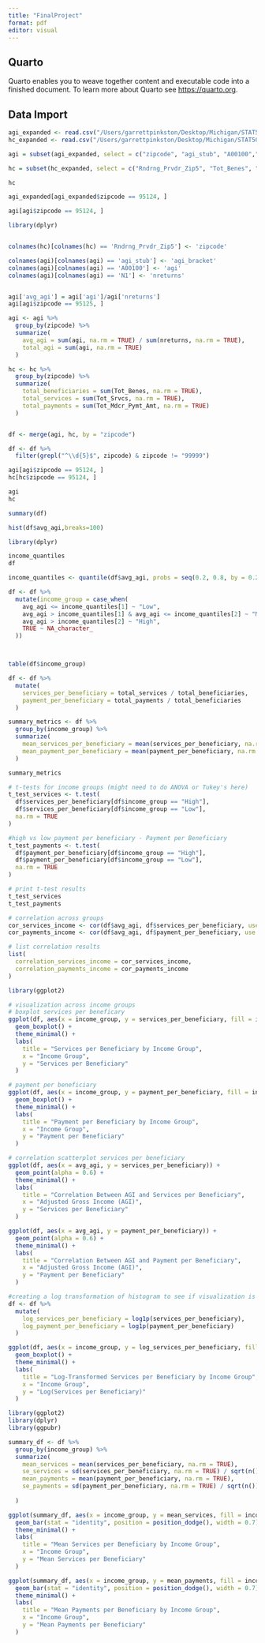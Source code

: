 ```yaml
---
title: "FinalProject"
format: pdf
editor: visual
---
```


## Quarto

Quarto enables you to weave together content and executable code into a finished document. To learn more about Quarto see <https://quarto.org>.

## Data Import

```r
agi_expanded <- read.csv("/Users/garrettpinkston/Desktop/Michigan/STAT506/Final/Data/20zpallagi (1).csv")
hc_expanded <- read.csv("/Users/garrettpinkston/Desktop/Michigan/STAT506/Final/Data/MUP_PHY_R24_P07_V10_D22_Prov.csv")

```




```r
agi = subset(agi_expanded, select = c("zipcode", "agi_stub", "A00100","N1"))

hc = subset(hc_expanded, select = c("Rndrng_Prvdr_Zip5", "Tot_Benes", "Tot_Srvcs", "Tot_Mdcr_Pymt_Amt"))
```


```r
hc
```

```r
agi_expanded[agi_expanded$zipcode == 95124, ]

agi[agi$zipcode == 95124, ]

```

```r
library(dplyr)


colnames(hc)[colnames(hc) == 'Rndrng_Prvdr_Zip5'] <- 'zipcode'

colnames(agi)[colnames(agi) == 'agi_stub'] <- 'agi_bracket'
colnames(agi)[colnames(agi) == 'A00100'] <- 'agi'
colnames(agi)[colnames(agi) == 'N1'] <- 'nreturns'


agi['avg_agi'] = agi['agi']/agi['nreturns']
agi[agi$zipcode == 95125, ]


```

```r

agi <- agi %>%
  group_by(zipcode) %>%
  summarize(
    avg_agi = sum(agi, na.rm = TRUE) / sum(nreturns, na.rm = TRUE), 
    total_agi = sum(agi, na.rm = TRUE)
  )

hc <- hc %>%
  group_by(zipcode) %>%
  summarize(
    total_beneficiaries = sum(Tot_Benes, na.rm = TRUE),
    total_services = sum(Tot_Srvcs, na.rm = TRUE),
    total_payments = sum(Tot_Mdcr_Pymt_Amt, na.rm = TRUE)
  )


df <- merge(agi, hc, by = "zipcode")

df <- df %>%
  filter(grepl("^\\d{5}$", zipcode) & zipcode != "99999")
```

```r
agi[agi$zipcode == 95124, ]
hc[hc$zipcode == 95124, ]

agi
hc

summary(df)
```
```r
hist(df$avg_agi,breaks=100)
```

```r
library(dplyr)

income_quantiles
df

income_quantiles <- quantile(df$avg_agi, probs = seq(0.2, 0.8, by = 0.2), na.rm = TRUE)

```

```r
df <- df %>%
  mutate(income_group = case_when(
    avg_agi <= income_quantiles[1] ~ "Low",
    avg_agi > income_quantiles[1] & avg_agi <= income_quantiles[2] ~ "Middle",
    avg_agi > income_quantiles[2] ~ "High",
    TRUE ~ NA_character_
  ))



table(df$income_group)

df <- df %>%
  mutate(
    services_per_beneficiary = total_services / total_beneficiaries,
    payment_per_beneficiary = total_payments / total_beneficiaries
  )

summary_metrics <- df %>%
  group_by(income_group) %>%
  summarize(
    mean_services_per_beneficiary = mean(services_per_beneficiary, na.rm = TRUE),
    mean_payment_per_beneficiary = mean(payment_per_beneficiary, na.rm = TRUE)
  )

summary_metrics
```

```r
# t-tests for income groups (might need to do ANOVA or Tukey's here)
t_test_services <- t.test(
  df$services_per_beneficiary[df$income_group == "High"],
  df$services_per_beneficiary[df$income_group == "Low"],
  na.rm = TRUE
)

#high vs low payment per beneficiary - Payment per Beneficiary
t_test_payments <- t.test(
  df$payment_per_beneficiary[df$income_group == "High"],
  df$payment_per_beneficiary[df$income_group == "Low"],
  na.rm = TRUE
)

# print t-test results
t_test_services
t_test_payments

# correlation across groups
cor_services_income <- cor(df$avg_agi, df$services_per_beneficiary, use = "complete.obs")
cor_payments_income <- cor(df$avg_agi, df$payment_per_beneficiary, use = "complete.obs")

# list correlation results
list(
  correlation_services_income = cor_services_income,
  correlation_payments_income = cor_payments_income
)

```

```r
library(ggplot2)

# visualization across income groups
# boxplot services per beneficary
ggplot(df, aes(x = income_group, y = services_per_beneficiary, fill = income_group)) +
  geom_boxplot() +
  theme_minimal() +
  labs(
    title = "Services per Beneficiary by Income Group",
    x = "Income Group",
    y = "Services per Beneficiary"
  )

# payment per beneficiary
ggplot(df, aes(x = income_group, y = payment_per_beneficiary, fill = income_group)) +
  geom_boxplot() +
  theme_minimal() +
  labs(
    title = "Payment per Beneficiary by Income Group",
    x = "Income Group",
    y = "Payment per Beneficiary"
  )

# correlation scatterplot services per beneficiary
ggplot(df, aes(x = avg_agi, y = services_per_beneficiary)) +
  geom_point(alpha = 0.6) +
  theme_minimal() +
  labs(
    title = "Correlation Between AGI and Services per Beneficiary",
    x = "Adjusted Gross Income (AGI)",
    y = "Services per Beneficiary"
  )

ggplot(df, aes(x = avg_agi, y = payment_per_beneficiary)) +
  geom_point(alpha = 0.6) +
  theme_minimal() +
  labs(
    title = "Correlation Between AGI and Payment per Beneficiary",
    x = "Adjusted Gross Income (AGI)",
    y = "Payment per Beneficiary"
  )

```


```r

#creating a log transformation of histogram to see if visualization is better
df <- df %>%
  mutate(
    log_services_per_beneficiary = log1p(services_per_beneficiary),
    log_payment_per_beneficiary = log1p(payment_per_beneficiary)
  )

ggplot(df, aes(x = income_group, y = log_services_per_beneficiary, fill = income_group)) +
  geom_boxplot() +
  theme_minimal() +
  labs(
    title = "Log-Transformed Services per Beneficiary by Income Group",
    x = "Income Group",
    y = "Log(Services per Beneficiary)"
  )
```

```r
library(ggplot2)
library(dplyr)
library(ggpubr)

summary_df <- df %>%
  group_by(income_group) %>%
  summarize(
    mean_services = mean(services_per_beneficiary, na.rm = TRUE),
    se_services = sd(services_per_beneficiary, na.rm = TRUE) / sqrt(n()),
    mean_payments = mean(payment_per_beneficiary, na.rm = TRUE),
    se_payments = sd(payment_per_beneficiary, na.rm = TRUE) / sqrt(n())
    
  )

ggplot(summary_df, aes(x = income_group, y = mean_services, fill = income_group)) +
  geom_bar(stat = "identity", position = position_dodge(), width = 0.7) +
  theme_minimal() +
  labs(
    title = "Mean Services per Beneficiary by Income Group",
    x = "Income Group",
    y = "Mean Services per Beneficiary"
  )

ggplot(summary_df, aes(x = income_group, y = mean_payments, fill = income_group)) +
  geom_bar(stat = "identity", position = position_dodge(), width = 0.7) +
  theme_minimal() +
  labs(
    title = "Mean Payments per Beneficiary by Income Group",
    x = "Income Group",
    y = "Mean Payments per Beneficiary"
  )

```
